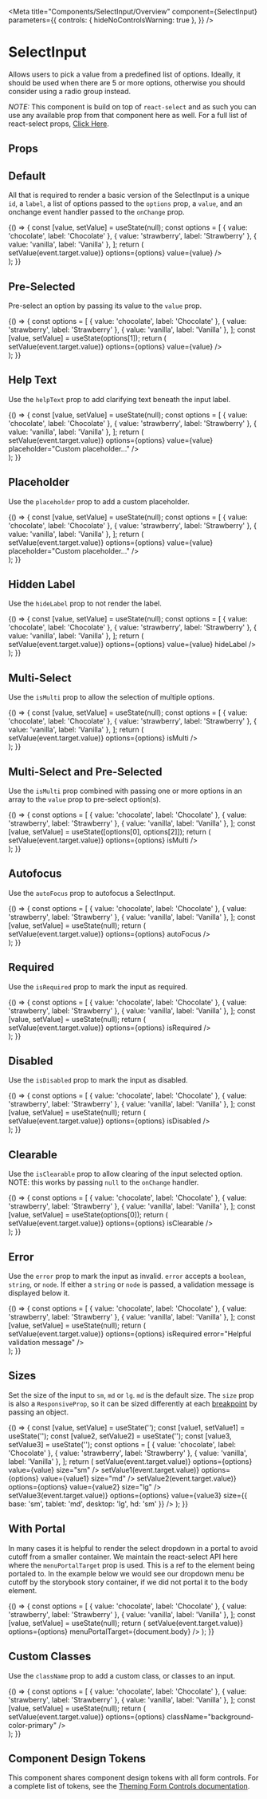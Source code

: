 
<Meta
  title="Components/SelectInput/Overview"
  component={SelectInput}
  parameters={{
    controls: { hideNoControlsWarning: true },
  }}
/>

# SelectInput

Allows users to pick a value from a predefined list of options. Ideally, it should be used when there are 5 or more options, otherwise you should consider using a radio group instead.

_NOTE:_ This component is build on top of `react-select` and as such you can use any available prop from that component here as well. For a full list
of react-select props, [Click Here](https://react-select.com/props).

## Props

<ArgsTable of={SelectInput} />

## Default

All that is required to render a basic version of the SelectInput is a unique `id`, a `label`, a list of options passed to the `options` prop, a `value`, and an onchange event handler passed to the `onChange` prop.

<Canvas>
  <Story name="Default">
    {() => {
      const [value, setValue] = useState(null);
      const options = [
        { value: 'chocolate', label: 'Chocolate' },
        { value: 'strawberry', label: 'Strawberry' },
        { value: 'vanilla', label: 'Vanilla' },
      ];
      return (
        <div style={{ height: '200px' }}>
          <SelectInput
            id="singleSelectWithLabel"
            label="Label"
            onChange={event => setValue(event.target.value)}
            options={options}
            value={value}
          />
        </div>
      );
    }}
  </Story>
</Canvas>

## Pre-Selected

Pre-select an option by passing its value to the `value` prop.

<Canvas>
  <Story name="Pre-Selected">
    {() => {
      const options = [
        { value: 'chocolate', label: 'Chocolate' },
        { value: 'strawberry', label: 'Strawberry' },
        { value: 'vanilla', label: 'Vanilla' },
      ];
      const [value, setValue] = useState(options[1]);
      return (
        <div style={{ height: '200px' }}>
          <SelectInput
            id="preSelected"
            label="Label"
            onChange={event => setValue(event.target.value)}
            options={options}
            value={value}
          />
        </div>
      );
    }}
  </Story>
</Canvas>

## Help Text

Use the `helpText` prop to add clarifying text beneath the input label.

<Canvas>
  <Story name="Help Text">
    {() => {
      const [value, setValue] = useState(null);
      const options = [
        { value: 'chocolate', label: 'Chocolate' },
        { value: 'strawberry', label: 'Strawberry' },
        { value: 'vanilla', label: 'Vanilla' },
      ];
      return (
        <div style={{ height: '200px' }}>
          <SelectInput
            id="helpText"
            label="Flavor"
            helpText="Choose your favorite flavor"
            onChange={event => setValue(event.target.value)}
            options={options}
            value={value}
            placeholder="Custom placeholder..."
          />
        </div>
      );
    }}
  </Story>
</Canvas>

## Placeholder

Use the `placeholder` prop to add a custom placeholder.

<Canvas>
  <Story name="Placeholder">
    {() => {
      const [value, setValue] = useState(null);
      const options = [
        { value: 'chocolate', label: 'Chocolate' },
        { value: 'strawberry', label: 'Strawberry' },
        { value: 'vanilla', label: 'Vanilla' },
      ];
      return (
        <div style={{ height: '200px' }}>
          <SelectInput
            id="customPlaceholder"
            label="Label"
            onChange={event => setValue(event.target.value)}
            options={options}
            value={value}
            placeholder="Custom placeholder..."
          />
        </div>
      );
    }}
  </Story>
</Canvas>

## Hidden Label

Use the `hideLabel` prop to not render the label.

<Canvas>
  <Story name="Hidden Label">
    {() => {
      const [value, setValue] = useState(null);
      const options = [
        { value: 'chocolate', label: 'Chocolate' },
        { value: 'strawberry', label: 'Strawberry' },
        { value: 'vanilla', label: 'Vanilla' },
      ];
      return (
        <div style={{ height: '175px' }}>
          <SelectInput
            id="labelHidden"
            label="My label is hidden"
            onChange={event => setValue(event.target.value)}
            options={options}
            value={value}
            hideLabel
          />
        </div>
      );
    }}
  </Story>
</Canvas>

## Multi-Select

Use the `isMulti` prop to allow the selection of multiple options.

<Canvas>
  <Story name="Multi-Select">
    {() => {
      const [value, setValue] = useState(null);
      const options = [
        { value: 'chocolate', label: 'Chocolate' },
        { value: 'strawberry', label: 'Strawberry' },
        { value: 'vanilla', label: 'Vanilla' },
      ];
      return (
        <div style={{ height: '200px' }}>
          <SelectInput
            id="multiSelect"
            label="Label"
            value={value}
            onChange={event => setValue(event.target.value)}
            options={options}
            isMulti
          />
        </div>
      );
    }}
  </Story>
</Canvas>

## Multi-Select and Pre-Selected

Use the `isMulti` prop combined with passing one or more options in an array to the `value` prop to pre-select option(s).

<Canvas>
  <Story name="Multi-Select and Pre-Selected">
    {() => {
      const options = [
        { value: 'chocolate', label: 'Chocolate' },
        { value: 'strawberry', label: 'Strawberry' },
        { value: 'vanilla', label: 'Vanilla' },
      ];
      const [value, setValue] = useState([options[0], options[2]]);
      return (
        <div style={{ height: '200px' }}>
          <SelectInput
            id="preSelectMultiSelect"
            label="Label"
            value={value}
            onChange={event => setValue(event.target.value)}
            options={options}
            isMulti
          />
        </div>
      );
    }}
  </Story>
</Canvas>

## Autofocus

Use the `autoFocus` prop to autofocus a SelectInput.

<Canvas>
  <Story name="Autofocus">
    {() => {
      const options = [
        { value: 'chocolate', label: 'Chocolate' },
        { value: 'strawberry', label: 'Strawberry' },
        { value: 'vanilla', label: 'Vanilla' },
      ];
      const [value, setValue] = useState(null);
      return (
        <div style={{ height: '200px' }}>
          <SelectInput
            id="autoFocus"
            label="Label"
            value={value}
            onChange={event => setValue(event.target.value)}
            options={options}
            autoFocus
          />
        </div>
      );
    }}
  </Story>
</Canvas>

## Required

Use the `isRequired` prop to mark the input as required.

<Canvas>
  <Story name="Required">
    {() => {
      const options = [
        { value: 'chocolate', label: 'Chocolate' },
        { value: 'strawberry', label: 'Strawberry' },
        { value: 'vanilla', label: 'Vanilla' },
      ];
      const [value, setValue] = useState(null);
      return (
        <div style={{ height: '200px' }}>
          <SelectInput
            id="required"
            label="Label"
            value={value}
            onChange={event => setValue(event.target.value)}
            options={options}
            isRequired
          />
        </div>
      );
    }}
  </Story>
</Canvas>

## Disabled

Use the `isDisabled` prop to mark the input as disabled.

<Canvas>
  <Story name="Disabled">
    {() => {
      const options = [
        { value: 'chocolate', label: 'Chocolate' },
        { value: 'strawberry', label: 'Strawberry' },
        { value: 'vanilla', label: 'Vanilla' },
      ];
      const [value, setValue] = useState(null);
      return (
        <div style={{ height: '85px' }}>
          <SelectInput
            id="disabled"
            label="Label"
            value={value}
            onChange={event => setValue(event.target.value)}
            options={options}
            isDisabled
          />
        </div>
      );
    }}
  </Story>
</Canvas>

## Clearable

Use the `isClearable` prop to allow clearing of the input selected option. NOTE: this works by passing `null`
to the `onChange` handler.

<Canvas>
  <Story name="Clearable">
    {() => {
      const options = [
        { value: 'chocolate', label: 'Chocolate' },
        { value: 'strawberry', label: 'Strawberry' },
        { value: 'vanilla', label: 'Vanilla' },
      ];
      const [value, setValue] = useState(options[0]);
      return (
        <div style={{ height: '200px' }}>
          <SelectInput
            id="clearable"
            label="Label"
            value={value}
            name="myClearableSelect"
            onChange={event => setValue(event.target.value)}
            options={options}
            isClearable
          />
        </div>
      );
    }}
  </Story>
</Canvas>

## Error

Use the `error` prop to mark the input as invalid. `error` accepts a `boolean`, `string`, or `node`. If either a `string` or `node` is passed, a validation message is displayed below it.

<Canvas>
  <Story name="Error">
    {() => {
      const options = [
        { value: 'chocolate', label: 'Chocolate' },
        { value: 'strawberry', label: 'Strawberry' },
        { value: 'vanilla', label: 'Vanilla' },
      ];
      const [value, setValue] = useState(null);
      return (
        <div style={{ height: '200px' }}>
          <SelectInput
            id="error"
            label="Label"
            value={value}
            onChange={event => setValue(event.target.value)}
            options={options}
            isRequired
            error="Helpful validation message"
          />
        </div>
      );
    }}
  </Story>
</Canvas>

## Sizes

Set the size of the input to `sm`, `md` or `lg`. `md` is the default size.
The `size` prop is also a `ResponsiveProp`, so it can be sized differently at each [breakpoint](?path=/docs/design-tokens-design-tokens--page#breakpoints) by passing an object.

<Canvas>
  <Story name="Size">
    {() => {
      const [value, setValue] = useState('');
      const [value1, setValue1] = useState('');
      const [value2, setValue2] = useState('');
      const [value3, setValue3] = useState('');
      const options = [
        { value: 'chocolate', label: 'Chocolate' },
        { value: 'strawberry', label: 'Strawberry' },
        { value: 'vanilla', label: 'Vanilla' },
      ];
      return (
        <Box gap="md" height="360px">
          <SelectInput
            id="smallSelect"
            label="Small"
            onChange={event => setValue(event.target.value)}
            options={options}
            value={value}
            size="sm"
          />
          <SelectInput
            id="mediumSelect"
            label="Medium"
            onChange={event => setValue1(event.target.value)}
            options={options}
            value={value1}
            size="md"
          />
          <SelectInput
            id="largeSelect"
            label="Large"
            onChange={event => setValue2(event.target.value)}
            options={options}
            value={value2}
            size="lg"
          />
          <SelectInput
            id="responsiveSelect"
            label="Responsive"
            onChange={event => setValue3(event.target.value)}
            options={options}
            value={value3}
            size={{ base: 'sm', tablet: 'md', desktop: 'lg', hd: 'sm' }}
          />
        </Box>
      );
    }}
  </Story>
</Canvas>

## With Portal

In many cases it is helpful to render the select dropdown in a portal to avoid cutoff from a smaller container.
We maintain the react-select API here where the `menuPortalTarget` prop is used. This is a ref to the element
being portaled to. In the example below we would see our dropdown menu be cutoff by the storybook story container,
if we did not portal it to the body element.

<Canvas>
  <Story name="Portal">
    {() => {
      const options = [
        { value: 'chocolate', label: 'Chocolate' },
        { value: 'strawberry', label: 'Strawberry' },
        { value: 'vanilla', label: 'Vanilla' },
      ];
      const [value, setValue] = useState(null);
      return (
        <SelectInput
          id="portal"
          label="Flavors"
          value={value}
          onChange={event => setValue(event.target.value)}
          options={options}
          menuPortalTarget={document.body}
        />
      );
    }}
  </Story>
</Canvas>

## Custom Classes

Use the `className` prop to add a custom class, or classes to an input.

<Canvas>
  <Story name="Custom Classes">
    {() => {
      const options = [
        { value: 'chocolate', label: 'Chocolate' },
        { value: 'strawberry', label: 'Strawberry' },
        { value: 'vanilla', label: 'Vanilla' },
      ];
      const [value, setValue] = useState(null);
      return (
        <div style={{ height: '200px' }}>
          <SelectInput
            id="customClasses"
            label="Label"
            value={value}
            onChange={event => setValue(event.target.value)}
            options={options}
            className="background-color-primary"
          />
        </div>
      );
    }}
  </Story>
</Canvas>

## Component Design Tokens

This component shares component design tokens with all form controls. For a complete list of tokens, see the [Theming Form Controls documentation](/docs/theming-form-controls--custom-theme-form).
